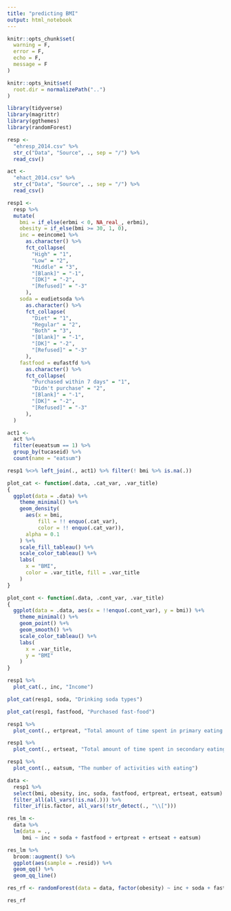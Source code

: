 ```yaml
---
title: "predicting BMI"
output: html_notebook
---
```


```r
knitr::opts_chunk$set(
  warning = F,
  error = F,
  echo = F,
  message = F
)

knitr::opts_knit$set(
  root.dir = normalizePath("..")
)
```

```r
library(tidyverse)
library(magrittr)
library(ggthemes)
library(randomForest)
```


```r
resp <- 
  "ehresp_2014.csv" %>% 
  str_c("Data", "Source", ., sep = "/") %>% 
  read_csv()

act <- 
  "ehact_2014.csv" %>% 
  str_c("Data", "Source", ., sep = "/") %>% 
  read_csv()
```

```r
resp1 <- 
  resp %>% 
  mutate(
    bmi = if_else(erbmi < 0, NA_real_, erbmi),
    obesity = if_else(bmi >= 30, 1, 0),
    inc = eeincome1 %>% 
      as.character() %>% 
      fct_collapse(
        "High" = "1",
        "Low" = "2",
        "Middle" = "3",
        "[Blank]" = "-1",
        "[DK]" = "-2",
        "[Refused]" = "-3"
      ),
    soda = eudietsoda %>% 
      as.character() %>% 
      fct_collapse(
        "Diet" = "1",
        "Regular" = "2",
        "Both" = "3",
        "[Blank]" = "-1",
        "[DK]" = "-2",
        "[Refused]" = "-3"
      ),
    fastfood = eufastfd %>% 
      as.character() %>% 
      fct_collapse(
        "Purchased within 7 days" = "1",
        "Didn't purchase" = "2",
        "[Blank]" = "-1",
        "[DK]" = "-2",
        "[Refused]" = "-3"
      ),
  )

act1 <- 
  act %>% 
  filter(eueatsum == 1) %>% 
  group_by(tucaseid) %>% 
  count(name = "eatsum")

resp1 %<>% left_join(., act1) %>% filter(! bmi %>% is.na(.))
```

```r
plot_cat <- function(.data, .cat_var, .var_title)
{
  ggplot(data = .data) %+%
    theme_minimal() %+%
    geom_density(
      aes(x = bmi, 
          fill = !! enquo(.cat_var), 
          color = !! enquo(.cat_var)),
      alpha = 0.1
    ) %+%
    scale_fill_tableau() %+%
    scale_color_tableau() %+%
    labs(
      x = "BMI", 
      color = .var_title, fill = .var_title
    )
}
```

```r
plot_cont <- function(.data, .cont_var, .var_title)
{
  ggplot(data = .data, aes(x = !!enquo(.cont_var), y = bmi)) %+%
    theme_minimal() %+%
    geom_point() %+%
    geom_smooth() %+%
    scale_color_tableau() %+%
    labs(
      x = .var_title,
      y = "BMI"
    )
}
```


```r
resp1 %>% 
  plot_cat(., inc, "Income")
```

```r
plot_cat(resp1, soda, "Drinking soda types")
```


```r
plot_cat(resp1, fastfood, "Purchased fast-food")
```


```r
resp1 %>% 
  plot_cont(., ertpreat, "Total amount of time spent in primary eating and drinking (in minutes)")
```

```r
resp1 %>% 
  plot_cont(., ertseat, "Total amount of time spent in secondary eating (in minutes)")
```

```r
resp1 %>% 
  plot_cont(., eatsum, "The number of activities with eating")
```


```r
data <- 
  resp1 %>% 
  select(bmi, obesity, inc, soda, fastfood, ertpreat, ertseat, eatsum) %>% 
  filter_all(all_vars(!is.na(.))) %>% 
  filter_if(is.factor, all_vars(!str_detect(., "\\[")))

res_lm <- 
  data %>% 
  lm(data = ., 
     bmi ~ inc + soda + fastfood + ertpreat + ertseat + eatsum) 

res_lm %>% 
  broom::augment() %>% 
  ggplot(aes(sample = .resid)) %+%
  geom_qq() %+%
  geom_qq_line()

```

```r
res_rf <- randomForest(data = data, factor(obesity) ~ inc + soda + fastfood + ertpreat + ertseat + eatsum)

res_rf
```


